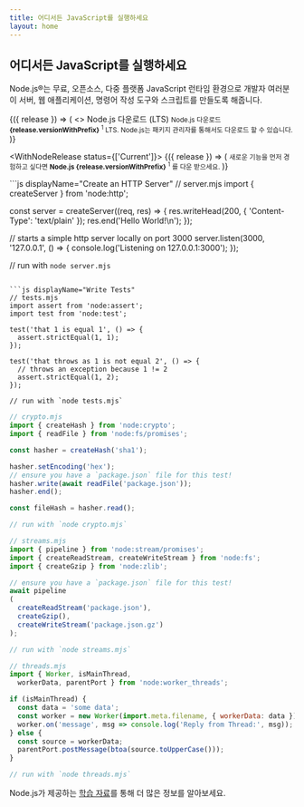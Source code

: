 ```yaml
---
title: 어디서든 JavaScript를 실행하세요
layout: home
---
```


<section>
<WithBadge section="index" />

<div>
  <h1 className="special">어디서든 JavaScript를 실행하세요</h1>

  Node.js®는 무료, 오픈소스, 다중 플랫폼 JavaScript 런타임 환경으로 개발자 여러분이 서버, 웹 애플리케이션, 명령어 작성 도구와 스크립트를 만들도록 해줍니다.
</div>

<div>
  <WithNodeRelease status={['LTS']}>
    {({ release }) => (
      <>
        <DownloadButton release={release}>Node.js 다운로드 (LTS)</DownloadButton>
        <small>
          Node.js 다운로드  <b>{release.versionWithPrefix}</b>
          <sup title="Downloads a Node.js installer for your current platform">1</sup> LTS.
          Node.js는 <Link href="/download/package-manager">패키지 관리자</Link>를 통해서도 다운로드 할 수 있습니다.
        </small>
      </>
    )}
  </WithNodeRelease>

  <WithNodeRelease status={['Current']}>
    {({ release }) => (
      <small>
        새로운 기능을 먼저 경험하고 싶다면
         <b>Node.js <DownloadLink release={release}>{release.versionWithPrefix}</DownloadLink></b>
        <sup title="Downloads a Node.js installer for your current platform">1</sup> 를 다운 받으세요.
      </small>
    )}
  </WithNodeRelease>
</div>
</section>

<section>
<div>
  ```js displayName="Create an HTTP Server"
  // server.mjs
  import { createServer } from 'node:http';

  const server = createServer((req, res) => {
    res.writeHead(200, { 'Content-Type': 'text/plain' });
    res.end('Hello World!\n');
  });

  // starts a simple http server locally on port 3000
  server.listen(3000, '127.0.0.1', () => {
    console.log('Listening on 127.0.0.1:3000');
  });

  // run with `node server.mjs`
  ```

  ```js displayName="Write Tests"
  // tests.mjs
  import assert from 'node:assert';
  import test from 'node:test';

  test('that 1 is equal 1', () => {
    assert.strictEqual(1, 1);
  });

  test('that throws as 1 is not equal 2', () => {
    // throws an exception because 1 != 2
    assert.strictEqual(1, 2);
  });

  // run with `node tests.mjs`
  ```

  ```js displayName="Read and Hash a File"
  // crypto.mjs
  import { createHash } from 'node:crypto';
  import { readFile } from 'node:fs/promises';

  const hasher = createHash('sha1');

  hasher.setEncoding('hex');
  // ensure you have a `package.json` file for this test!
  hasher.write(await readFile('package.json'));
  hasher.end();

  const fileHash = hasher.read();

  // run with `node crypto.mjs`
  ```

  ```js displayName="Streams Pipeline"
  // streams.mjs
  import { pipeline } from 'node:stream/promises';
  import { createReadStream, createWriteStream } from 'node:fs';
  import { createGzip } from 'node:zlib';

  // ensure you have a `package.json` file for this test!
  await pipeline
  (
    createReadStream('package.json'),
    createGzip(),
    createWriteStream('package.json.gz')
  );

  // run with `node streams.mjs`
  ```

  ```js displayName="Work with Threads"
  // threads.mjs
  import { Worker, isMainThread,
    workerData, parentPort } from 'node:worker_threads';

  if (isMainThread) {
    const data = 'some data';
    const worker = new Worker(import.meta.filename, { workerData: data });
    worker.on('message', msg => console.log('Reply from Thread:', msg));
  } else {
    const source = workerData;
    parentPort.postMessage(btoa(source.toUpperCase()));
  }

  // run with `node threads.mjs`
  ```
</div>

Node.js가 제공하는 [학습 자료](/learn)를 통해 더 많은 정보를 알아보세요.
</section>
